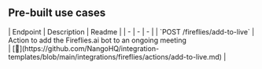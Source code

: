 
## Pre-built use cases

<AccordionGroup>


<Accordion title="Others">
| Endpoint | Description | Readme |
| - | - | - |
| `POST /fireflies/add-to-live` | Action to add the Fireflies.ai bot to an ongoing meeting<br /> | [🔗](https://github.com/NangoHQ/integration-templates/blob/main/integrations/fireflies/actions/add-to-live.md) |
</Accordion>

</AccordionGroup>
